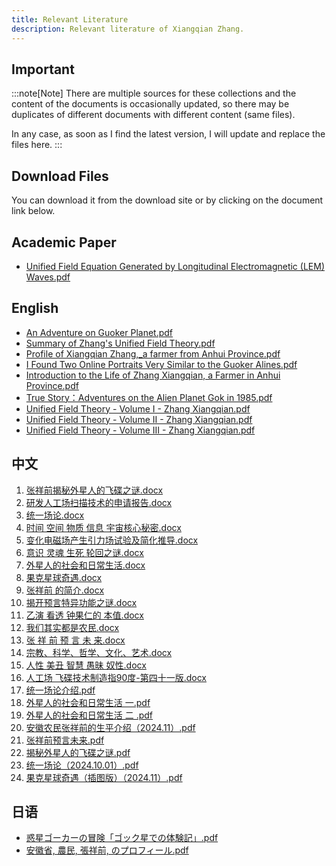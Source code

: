 ```yaml
---
title: Relevant Literature
description: Relevant literature of Xiangqian Zhang.
---
```



## Important

:::note[Note]
There are multiple sources for these collections and the content of the documents is occasionally updated, so there may be duplicates of different documents with different content (same files).

In any case, as soon as I find the latest version, I will update and replace the files here.
:::

## Download Files

<ReadMore>You can download it from the download site or by clicking on the document link below.</ReadMore>

<LinkCard
  title="Download Resources"
  href="https://zhangxiangqian.me/files/"
  description="FileList - Xiangqian Zhang"
/>

<LinkCard
  title="Download Resources (GitHub)"
  href="https://github.com/unified-field-theory-org/documentation/"
  description="File Repository(GitHub) - Xiangqian Zhang"
/>

## Academic Paper

- [Unified Field Equation Generated by Longitudinal Electromagnetic (LEM) Waves.pdf](https://github.com/unified-field-theory-org/documentation/blob/main/English/Academic-Paper%EF%BC%9AUnified%20Field%20Equation%20Generated%20by%20Longitudinal%20Electromagnetic%20(LEM)%20Waves.pdf)

[//]: # (## Research Experiment)

[//]: # (1. [An experiment in which a varying electromagnetic field generates a gravitational field that causes all objects to move.pdf]&#40;https://github.com/unified-field-theory-org/documentation/blob/main/English/An%20experiment%20in%20which%20a%20varying%20electromagnetic%20field%20generates%20a%20gravitational%20field%20that%20causes%20all%20objects%20to%20move.pdf&#41;)

[//]: # (2. [变化电磁场生成引力场令一切物体运动的试验.docx]&#40;https://github.com/unified-field-theory-org/documentation/blob/main/Chinese/%E5%8F%98%E5%8C%96%E7%94%B5%E7%A3%81%E5%9C%BA%E7%94%9F%E6%88%90%E5%BC%95%E5%8A%9B%E5%9C%BA%E4%BB%A4%E4%B8%80%E5%88%87%E7%89%A9%E4%BD%93%E8%BF%90%E5%8A%A8%E7%9A%84%E8%AF%95%E9%AA%8C.docx&#41;)

## English

- [An Adventure on Guoker Planet.pdf](https://github.com/unified-field-theory-org/documentation/blob/main/English/An%20Adventure%20to%20Guoker%20Planet.pdf)
- [Summary of Zhang's Unified Field Theory.pdf](https://github.com/unified-field-theory-org/documentation/blob/main/English/Summary%20of%20Zhangs%20Unified%20Field%20Theory.pdf)
- [Profile of Xiangqian Zhang,_a farmer from Anhui Province.pdf](https://github.com/unified-field-theory-org/documentation/blob/main/English/Profile%20of%20Xiangqian%20Zhang%20a%20farmer%20from%20Anhui%20Province.pdf)
- [I Found Two Online Portraits Very Similar to the Guoker Alines.pdf](https://github.com/unified-field-theory-org/documentation/blob/main/English/I%20Found%20Two%20Online%20Portraits%20Very%20Similar%20to%20the%20Guoker%20Alines.pdf)
- [Introduction to the Life of Zhang Xiangqian, a Farmer in Anhui Province.pdf](https://github.com/unified-field-theory-org/documentation/blob/main/English/Introduction%20to%20the%20Life%20of%20Zhang%20Xiangqian%2C%20a%20Farmer%20in%20Anhui%20Province.pdf)
- [True Story：Adventures on the Alien Planet Gok in 1985.pdf](https://github.com/unified-field-theory-org/documentation/blob/main/English/True%20Story%EF%BC%9AAdventures%20on%20the%20Alien%20Planet%20Gok%20in%201985.pdf)
- [Unified Field Theory - Volume I - Zhang Xiangqian.pdf](https://github.com/unified-field-theory-org/documentation/blob/main/English/Unified%20Field%20Theory%20-%20Volume%20I%20-%20Zhang%20Xiangqian.pdf)
- [Unified Field Theory - Volume II - Zhang Xiangqian.pdf](https://github.com/unified-field-theory-org/documentation/blob/main/English/Unified%20Field%20Theory%20-%20Volume%20II%20-%20Zhang%20Xiangqian.pdf)
- [Unified Field Theory - Volume III - Zhang Xiangqian.pdf](https://github.com/unified-field-theory-org/documentation/blob/main/English/Unified%20Field%20Theory%20-%20Volume%20III%20-%20Zhang%20Xiangqian.pdf)

## 中文

1. [张祥前揭秘外星人的飞碟之谜.docx](https://github.com/unified-field-theory-org/documentation/blob/main/Chinese/1%E5%BC%A0%E7%A5%A5%E5%89%8D%E6%8F%AD%E7%A7%98%E5%A4%96%E6%98%9F%E4%BA%BA%E7%9A%84%E9%A3%9E%E7%A2%9F%E4%B9%8B%E8%B0%9C.docx)
2. [研发人工场扫描技术的申请报告.docx](https://github.com/unified-field-theory-org/documentation/blob/main/Chinese/2%E7%A0%94%E5%8F%91%E4%BA%BA%E5%B7%A5%E5%9C%BA%E6%89%AB%E6%8F%8F%E6%8A%80%E6%9C%AF%E7%9A%84%E7%94%B3%E8%AF%B7%E6%8A%A5%E5%91%8A.docx)
3. [统一场论.docx](https://github.com/unified-field-theory-org/documentation/blob/main/Chinese/3%E7%BB%9F%E4%B8%80%E5%9C%BA%E8%AE%BA.docx)
4. [时间 空间 物质 信息 宇宙核心秘密.docx](https://github.com/unified-field-theory-org/documentation/blob/main/Chinese/4%E6%97%B6%E9%97%B4%20%E7%A9%BA%E9%97%B4%20%20%E7%89%A9%E8%B4%A8%20%E4%BF%A1%E6%81%AF%20%E5%AE%87%E5%AE%99%E6%A0%B8%E5%BF%83%E7%A7%98%E5%AF%86.docx)
5. [变化电磁场产生引力场试验及简化推导.docx](https://github.com/unified-field-theory-org/documentation/blob/main/Chinese/5%E5%8F%98%E5%8C%96%E7%94%B5%E7%A3%81%E5%9C%BA%E4%BA%A7%E7%94%9F%E5%BC%95%E5%8A%9B%E5%9C%BA%E8%AF%95%E9%AA%8C%E5%8F%8A%E7%AE%80%E5%8C%96%E6%8E%A8%E5%AF%BC.docx)
6. [意识 灵魂 生死 轮回之谜.docx](https://github.com/unified-field-theory-org/documentation/blob/main/Chinese/6%E6%84%8F%E8%AF%86%20%E7%81%B5%E9%AD%82%20%20%E7%94%9F%E6%AD%BB%20%E8%BD%AE%E5%9B%9E%E4%B9%8B%E8%B0%9C.docx)
7. [外星人的社会和日常生活.docx](https://github.com/unified-field-theory-org/documentation/blob/main/Chinese/7%E5%A4%96%E6%98%9F%E4%BA%BA%E7%9A%84%E7%A4%BE%E4%BC%9A%E5%92%8C%E6%97%A5%E5%B8%B8%E7%94%9F%E6%B4%BB.docx)
8. [果克星球奇遇.docx](https://github.com/unified-field-theory-org/documentation/blob/main/Chinese/8%E6%9E%9C%E5%85%8B%E6%98%9F%E7%90%83%E5%A5%87%E9%81%87.docx)
9. [张祥前 的简介.docx](https://github.com/unified-field-theory-org/documentation/blob/main/Chinese/9%20%E5%BC%A0%E7%A5%A5%E5%89%8D%20%E7%9A%84%E7%AE%80%E4%BB%8B.docx)
10. [揭开预言特异功能之谜.docx](https://github.com/unified-field-theory-org/documentation/blob/main/Chinese/10%E6%8F%AD%E5%BC%80%E9%A2%84%E8%A8%80%E7%89%B9%E5%BC%82%E5%8A%9F%E8%83%BD%E4%B9%8B%E8%B0%9C.docx)
11. [乙演 看透 钟果仁的 本值.docx](https://github.com/unified-field-theory-org/documentation/blob/main/Chinese/11%E4%B9%99%E6%BC%94%20%E7%9C%8B%E9%80%8F%20%E9%92%9F%E6%9E%9C%E4%BB%81%E7%9A%84%20%E6%9C%AC%E5%80%BC.docx)
12. [我们其实都是农民.docx](https://github.com/unified-field-theory-org/documentation/blob/main/Chinese/12%E6%88%91%E4%BB%AC%E5%85%B6%E5%AE%9E%E9%83%BD%E6%98%AF%E5%86%9C%E6%B0%91.docx)
13. [张 祥 前 预 言 未 来.docx](https://github.com/unified-field-theory-org/documentation/blob/main/Chinese/13%20%E5%BC%A0%20%E7%A5%A5%20%E5%89%8D%20%E9%A2%84%20%E8%A8%80%20%E6%9C%AA%20%E6%9D%A5.docx)
14. [宗教、科学、哲学、文化、艺术.docx](https://github.com/unified-field-theory-org/documentation/blob/main/Chinese/14%E5%AE%97%E6%95%99%E3%80%81%E7%A7%91%E5%AD%A6%E3%80%81%E5%93%B2%E5%AD%A6%E3%80%81%E6%96%87%E5%8C%96%E3%80%81%E8%89%BA%E6%9C%AF.docx)
15. [人性 美丑 智慧 愚昧 奴性.docx](https://github.com/unified-field-theory-org/documentation/blob/main/Chinese/15%E4%BA%BA%E6%80%A7%20%20%E7%BE%8E%E4%B8%91%20%20%E6%99%BA%E6%85%A7%20%20%E6%84%9A%E6%98%A7%20%20%E5%A5%B4%E6%80%A7.docx)
16. [人工场 飞碟技术制造指90度-第四十一版.docx](https://github.com/unified-field-theory-org/documentation/blob/main/Chinese/16%20%E4%BA%BA%E5%B7%A5%E5%9C%BA%20%E9%A3%9E%E7%A2%9F%E6%8A%80%E6%9C%AF%E5%88%B6%E9%80%A0%E6%8C%8790%E5%BA%A6-%E7%AC%AC%E5%9B%9B%E5%8D%81%E4%B8%80%E7%89%88.docx)
17. [统一场论介绍.pdf](https://github.com/unified-field-theory-org/documentation/blob/main/Chinese/17%20%E7%BB%9F%E4%B8%80%E5%9C%BA%E8%AE%BA%E4%BB%8B%E7%BB%8D.pdf)
18. [外星人的社会和日常生活 一.pdf](https://github.com/unified-field-theory-org/documentation/blob/main/Chinese/%E5%A4%96%E6%98%9F%E4%BA%BA%E7%9A%84%E7%A4%BE%E4%BC%9A%E5%92%8C%E6%97%A5%E5%B8%B8%E7%94%9F%E6%B4%BB%20%E4%B8%80.pdf)
19. [外星人的社会和日常生活 二 .pdf](https://github.com/unified-field-theory-org/documentation/blob/main/Chinese/%E5%A4%96%E6%98%9F%E4%BA%BA%E7%9A%84%E7%A4%BE%E4%BC%9A%E5%92%8C%E6%97%A5%E5%B8%B8%E7%94%9F%E6%B4%BB%20%E4%BA%8C%20.pdf)
20. [安徽农民张祥前的生平介绍（2024.11）.pdf](https://github.com/unified-field-theory-org/documentation/blob/main/Chinese/%E5%AE%89%E5%BE%BD%E5%86%9C%E6%B0%91%E5%BC%A0%E7%A5%A5%E5%89%8D%E7%9A%84%E7%94%9F%E5%B9%B3%E4%BB%8B%E7%BB%8D%EF%BC%882024.11%EF%BC%89.pdf)
21. [张祥前预言未来.pdf](https://github.com/unified-field-theory-org/documentation/blob/main/Chinese/%E5%BC%A0%E7%A5%A5%E5%89%8D%E9%A2%84%E8%A8%80%E6%9C%AA%E6%9D%A5.pdf)
22. [揭秘外星人的飞碟之谜.pdf](https://github.com/unified-field-theory-org/documentation/blob/main/Chinese/%E6%8F%AD%E7%A7%98%E5%A4%96%E6%98%9F%E4%BA%BA%E7%9A%84%E9%A3%9E%E7%A2%9F%E4%B9%8B%E8%B0%9C.pdf)
23. [统一场论（2024.10.01）.pdf](https://github.com/unified-field-theory-org/documentation/blob/main/Chinese/%E7%BB%9F%E4%B8%80%E5%9C%BA%E8%AE%BA%EF%BC%882024.10.01%EF%BC%89.pdf)
24. [果克星球奇遇（插图版）（2024.11）.pdf](https://github.com/unified-field-theory-org/documentation/blob/main/Chinese/%E6%9E%9C%E5%85%8B%E6%98%9F%E7%90%83%E5%A5%87%E9%81%87%EF%BC%88%E6%8F%92%E5%9B%BE%E7%89%88%EF%BC%89%EF%BC%882024.11%EF%BC%89.pdf)

## 日语
- [惑星ゴーカーの冒険「ゴック星での体験記」.pdf](https://github.com/unified-field-theory-org/documentation/blob/main/Japanese/%E6%83%91%E6%98%9F%E3%82%B4%E3%83%BC%E3%82%AB%E3%83%BC%E3%81%AE%E5%86%92%E9%99%BA%E3%80%8C%E3%82%B4%E3%83%83%E3%82%AF%E6%98%9F%E3%81%A7%E3%81%AE%E4%BD%93%E9%A8%93%E8%A8%98%E3%80%8D.pdf)
- [安徽省, 農民, 張祥前, のプロフィール.pdf](https://github.com/unified-field-theory-org/documentation/blob/main/Japanese/%E5%AE%89%E5%BE%BD%E7%9C%81%2C%20%E8%BE%B2%E6%B0%91%2C%20%E5%BC%B5%E7%A5%A5%E5%89%8D%2C%20%E3%81%AE%E3%83%97%E3%83%AD%E3%83%95%E3%82%A3%E3%83%BC%E3%83%AB.pdf)
